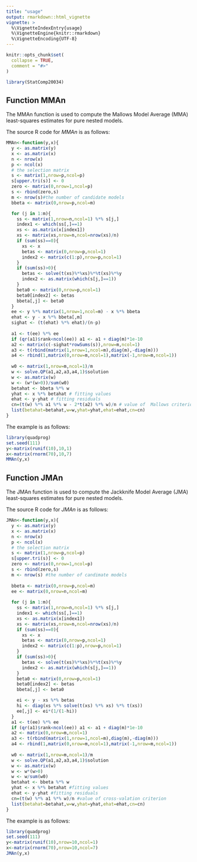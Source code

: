 ---
title: "usage"
output: rmarkdown::html_vignette
vignette: >
  %\VignetteIndexEntry{usage}
  %\VignetteEngine{knitr::rmarkdown}
  %\VignetteEncoding{UTF-8}
---

```{r, include = FALSE}
knitr::opts_chunk$set(
  collapse = TRUE,
  comment = "#>"
)
```

```{r setup}
library(StatComp20034)
```


## Function MMAn

The MMAn function is used to compute the Mallows Model Average (MMA) least-squares estimates for pure nested models.

The source R code for _MMAn_ is as follows:

```{r,eval=FALSE}
MMAn<-function(y,x){
  y <- as.matrix(y)
  x <- as.matrix(x)  
  n <- nrow(x)
  p <- ncol(x)
  # the selection matrix
  s <- matrix(1,nrow=p,ncol=p)
  s[upper.tri(s)] <- 0
  zero <- matrix(0,nrow=1,ncol=p)
  s <- rbind(zero,s) 
  m <- nrow(s)#the number of candidate models
  bbeta <- matrix(0,nrow=p,ncol=m)

  for (j in 1:m){
    ss <- matrix(1,nrow=n,ncol=1) %*% s[j,]
    index1 <- which(ss[,]==1)
    xs <- as.matrix(x[index1])
    xs <- matrix(xs,nrow=n,ncol=nrow(xs)/n)
    if (sum(ss)==0){
      xs <- x
      betas <- matrix(0,nrow=p,ncol=1)
      index2 <- matrix(c(1:p),nrow=p,ncol=1)  
    }  
    if (sum(ss)>0){
      betas <- solve(t(xs)%*%xs)%*%t(xs)%*%y 
      index2 <- as.matrix(which(s[j,]==1))  
    }
    beta0 <- matrix(0,nrow=p,ncol=1)
    beta0[index2] <- betas     
    bbeta[,j] <- beta0
  }
  ee <- y %*% matrix(1,nrow=1,ncol=m) - x %*% bbeta
  ehat <- y - x %*% bbeta[,m]
  sighat <- (t(ehat) %*% ehat)/(n-p)
  
  a1 <- t(ee) %*% ee
  if (qr(a1)$rank<ncol(ee)) a1 <- a1 + diag(m)*1e-10
  a2 <- matrix(c(-sighat*rowSums(s)),nrow=m,ncol=1)
  a3 <- t(rbind(matrix(1,nrow=1,ncol=m),diag(m),-diag(m)))
  a4 <- rbind(1,matrix(0,nrow=m,ncol=1),matrix(-1,nrow=m,ncol=1))
  
  w0 <- matrix(1,nrow=m,ncol=1)/m 
  w <- solve.QP(a1,a2,a3,a4,1)$solution
  w <- as.matrix(w)
  w <- (w*(w>0))/sum(w0)
  betahat <- bbeta %*% w
  yhat <- x %*% betahat # fitting values
  ehat <- y-yhat # fitting residuals
  cn=(t(w) %*% a1 %*% w - 2*t(a2) %*% w)/n # value of  Mallows criterion.
  list(betahat=betahat,w=w,yhat=yhat,ehat=ehat,cn=cn)
}
```

The example is as follows:

```{r}
library(quadprog)
set.seed(111)
y<-matrix(runif(10),10,1)
x<-matrix(rnorm(70),10,7)
MMAn(y,x)
```

## Function JMAn 

The JMAn function is used to compute the Jackknife Model Average (JMA) least-squares estimates for pure nested models.

The source R code for _JMAn_ is as follows:

```{r,eval=FALSE}
JMAn<-function(y,x){
  y <- as.matrix(y)
  x <- as.matrix(x)  
  n <- nrow(x)
  p <- ncol(x)
  # the selection matrix
  s <- matrix(1,nrow=p,ncol=p)
  s[upper.tri(s)] <- 0
  zero <- matrix(0,nrow=1,ncol=p)
  s <- rbind(zero,s) 
  m <- nrow(s) #the number of candimate models
  
  bbeta <- matrix(0,nrow=p,ncol=m)
  ee <- matrix(0,nrow=n,ncol=m)
  
  for (j in 1:m){
    ss <- matrix(1,nrow=n,ncol=1) %*% s[j,]
    index1 <- which(ss[,]==1)
    xs <- as.matrix(x[index1])
    xs <- matrix(xs,nrow=n,ncol=nrow(xs)/n)
    if (sum(ss)==0){
      xs <- x
      betas <- matrix(0,nrow=p,ncol=1)
      index2 <- matrix(c(1:p),nrow=p,ncol=1)  
    }  
    if (sum(ss)>0){
      betas <- solve(t(xs)%*%xs)%*%t(xs)%*%y 
      index2 <- as.matrix(which(s[j,]==1))  
    }
    beta0 <- matrix(0,nrow=p,ncol=1)
    beta0[index2] <- betas     
    bbeta[,j] <- beta0    

    ei <- y - xs %*% betas
    hi <- diag(xs %*% solve(t(xs) %*% xs) %*% t(xs))
    ee[,j] <- ei*(1/(1-hi))
  }
  a1 <- t(ee) %*% ee
  if (qr(a1)$rank<ncol(ee)) a1 <- a1 + diag(m)*1e-10
  a2 <- matrix(0,nrow=m,ncol=1)
  a3 <- t(rbind(matrix(1,nrow=1,ncol=m),diag(m),-diag(m)))
  a4 <- rbind(1,matrix(0,nrow=m,ncol=1),matrix(-1,nrow=m,ncol=1))
  
  w0 <- matrix(1,nrow=m,ncol=1)/m 
  w <- solve.QP(a1,a2,a3,a4,1)$solution
  w <- as.matrix(w)
  w <- w*(w>0)
  w <- w/sum(w0)
  betahat <- bbeta %*% w
  yhat <- x %*% betahat #fitting values
  ehat <- y-yhat #fitting residuals
  cn=(t(w) %*% a1 %*% w)/n #value of cross-valation criterion 
  list(betahat=betahat,w=w,yhat=yhat,ehat=ehat,cn=cn)
}

```

The example is as follows:

```{r}
library(quadprog)
set.seed(111)
y<-matrix(runif(10),nrow=10,ncol=1)
x<-matrix(rnorm(70),nrow=10,ncol=7)
JMAn(y,x)
```